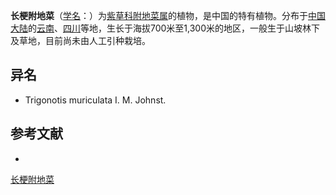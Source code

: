 {{Speciesbox
| name = 长梗附地菜
| status = 
| status_system = 
| image =
| genus = Trigonotis
| species = mairei
| authority = (Levl.) I. M. Johnst.
}}

'''长梗附地菜'''（[[学名|学名]]：{{lang|la|''Trigonotis mairei''}}）为[[紫草科|紫草科]][[附地菜属|附地菜属]]的植物，是中国的特有植物。分布于[[中国大陆|中国大陆]]的[[云南|云南]]、[[四川|四川]]等地，生长于海拔700米至1,300米的地区，一般生于山坡林下及草地，目前尚未由人工引种栽培。

== 异名 ==
* Trigonotis muriculata I. M. Johnst.

== 参考文献 ==
<div class="references-small">
* {{cite web| url =http://www.bioinfo.cn/db05/KmzwSpecies.php?action=view&id=2728| title =长梗附地菜| work =《中国高等植物数据库全库》| publisher =中国科学院微生物研究所| author =昆明植物研究所| accessdate =2009-02-23| deadurl =yes| archiveurl =https://web.archive.org/web/20160305032538/http://www.bioinfo.cn/db05/KmzwSpecies.php?action=view&id=2728| archivedate =2016-03-05}}
</div>
{{Taxonbar|from=Q15226189}}

[[Category:附地菜属|长梗附地菜]]


{{植物小作品}}